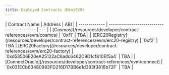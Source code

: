 ```yaml
---
title: Deployed Contracts (MiniEVM)
---
```


<Tabs>
<Tab title="Devnet (minievm-2)">
| Contract Name | Address                                    | ABI |
| ------------- | ------------------------------------------ | --- |
| [Cosmos](/resources/developer/contract-references/evm/cosmos) | `0xf1` | TBA |
| [ERC20Registry](/resources/developer/contract-references/evm/erc20-registry) | `0xf2` | TBA
| [ERC20Factory](/resources/developer/contract-references/evm/erc20-factory) | `0xd53506E20eA25122aC6adc6462D9D1cf810Ef5a4` | TBA |
| [ConnectOracle](/resources/developer/contract-references/evm/connect)        | `0x031ECb63480983FD216D17BB6e1d393f3816b72F` | TBA |
</Tab>
</Tabs>
